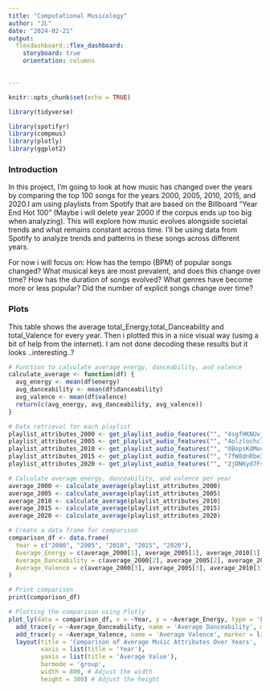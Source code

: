 ```yaml
---
title: "Computational Musicology"
author: "JL"
date: "2024-02-21"
output:
  flexdashboard::flex_dashboard:
    storyboard: true
    orientation: columns
    

---
```


```r
knitr::opts_chunk$set(echo = TRUE)
```

```r
library(tidyverse)
```

```r
library(spotifyr)
library(compmus)
library(plotly)
library(ggplot2)

```


### Introduction 

 In this project, I'm going to look at how music has changed over the years by comparing the top 100 songs  for the years 2000, 2005, 2010, 2015, and 2020.I am using playlists from Spotify that are based on the Billboard "Year End Hot 100" (Maybe i will delete year 2000 if the corpus ends up too big when analyzing). 
This will explore how music evolves alongside societal trends and what remains constant across time.
I'll be using data from Spotify to analyze trends and patterns in these songs across different years.

For now i will focus on: 
How has the tempo (BPM) of popular songs changed?
What musical keys are most prevalent, and does this change over time?
How has the duration of songs evolved?
What genres have become more or less popular?
Did the number of explicit songs change over time? 



### Plots

This table shows the average total_Energy,total_Danceability and total_Valence
for every year. Then i plotted this in a nice visual way (using a bit of help from the internet). I am not done decoding these results but it looks ..interesting..? 

```r


# Function to calculate average energy, danceability, and valence
calculate_average <- function(df) {
  avg_energy <- mean(df$energy)
  avg_danceability <- mean(df$danceability)
  avg_valence <- mean(df$valence)
  return(c(avg_energy, avg_danceability, avg_valence))
}

# Data retrieval for each playlist
playlist_attributes_2000 <- get_playlist_audio_features("", "4sgfHKNUvjabf82DgycNld")
playlist_attributes_2005 <- get_playlist_audio_features("", "4olzlochc7bKxI9meYVBQ5")
playlist_attributes_2010 <- get_playlist_audio_features("", "0BopsKdMocIBPOUYNrYod0")
playlist_attributes_2015 <- get_playlist_audio_features("", "7fW8dnRbe3Gn7zCa4Tpe1D")
playlist_attributes_2020 <- get_playlist_audio_features("", "2jDNKyd7Fs8Zf3pLVkCasY")

# Calculate average energy, danceability, and valence per year
average_2000 <- calculate_average(playlist_attributes_2000)
average_2005 <- calculate_average(playlist_attributes_2005)
average_2010 <- calculate_average(playlist_attributes_2010)
average_2015 <- calculate_average(playlist_attributes_2015)
average_2020 <- calculate_average(playlist_attributes_2020)

# Create a data frame for comparison
comparison_df <- data.frame(
  Year = c("2000", "2005", "2010", "2015", "2020"),
  Average_Energy = c(average_2000[1], average_2005[1], average_2010[1], average_2015[1], average_2020[1]),
  Average_Danceability = c(average_2000[2], average_2005[2], average_2010[2], average_2015[2], average_2020[2]),
  Average_Valence = c(average_2000[3], average_2005[3], average_2010[3], average_2015[3], average_2020[3])
)

# Print comparison 
print(comparison_df)

# Plotting the comparison using Plotly
plot_ly(data = comparison_df, x = ~Year, y = ~Average_Energy, type = 'bar', name = 'Average Energy', marker = list(color = 'rgba(255, 153, 51, 0.7)')) %>%
  add_trace(y = ~Average_Danceability, name = 'Average Danceability', marker = list(color = 'rgba(51, 153, 255, 0.7)')) %>%
  add_trace(y = ~Average_Valence, name = 'Average Valence', marker = list(color = 'rgba(102, 204, 0, 0.7)')) %>%
  layout(title = 'Comparison of Average Music Attributes Over Years',
         xaxis = list(title = 'Year'),
         yaxis = list(title = 'Average Value'),
         barmode = 'group',
         width = 800, # Adjust the width
         height = 300) # Adjust the height
```

